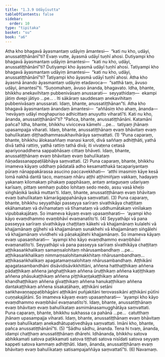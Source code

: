 ```yaml
---
title: "1.3.9 Udāyīsutta"
tableOfContents: false
sidebar:
  order: 10
type: "tipitaka"
basket: "su"
book: "a6"
---
```



<DynamicBreadcrumb />

<Division number="29" book="a6">

<Paragraph number="191" book="a6">
Atha kho bhagavā āyasmantaṃ udāyiṃ āmantesi—  “kati nu kho, udāyi, anussatiṭṭhānānī”ti? Evaṃ vutte, āyasmā udāyī tuṇhī ahosi. Dutiyampi kho bhagavā āyasmantaṃ udāyiṃ āmantesi—  “kati nu kho, udāyi, anussatiṭṭhānānī”ti? Dutiyampi kho āyasmā udāyī tuṇhī ahosi. Tatiyampi kho bhagavā āyasmantaṃ udāyiṃ āmantesi—  “kati nu kho, udāyi, anussatiṭṭhānānī”ti? Tatiyampi kho āyasmā udāyī tuṇhī ahosi.
</Paragraph>

<Paragraph number="192" book="a6">
Atha kho āyasmā ānando āyasmantaṃ udāyiṃ etadavoca—  “satthā taṃ, āvuso udāyi, āmantesī”ti. “Suṇomahaṃ, āvuso ānanda, bhagavato. Idha, bhante, bhikkhu anekavihitaṃ pubbenivāsaṃ anussarati—  seyyathidaṃ—  ekampi jātiṃ dvepi jātiyo …pe… . Iti sākāraṃ sauddesaṃ anekavihitaṃ pubbenivāsaṃ anussarati. Idaṃ, bhante, anussatiṭṭhānan”ti.
</Paragraph>

<Paragraph number="193" book="a6">
Atha kho bhagavā āyasmantaṃ ānandaṃ āmantesi—  “aññāsiṃ kho ahaṃ, ānanda—  ‘nevāyaṃ udāyī moghapuriso adhicittaṃ anuyutto viharatī’ti. Kati nu kho, ānanda, anussatiṭṭhānānī”ti?
</Paragraph>

<Paragraph number="194" book="a6">
“Pañca, bhante, anussatiṭṭhānāni. Katamāni pañca? Idha, bhante, bhikkhu vivicceva kāmehi …pe…  tatiyaṃ jhānaṃ upasampajja viharati. Idaṃ, bhante, anussatiṭṭhānaṃ evaṃ bhāvitaṃ evaṃ bahulīkataṃ diṭṭhadhammasukhavihārāya saṃvattati. (1)
</Paragraph>

<Paragraph number="195" book="a6">
“Puna caparaṃ, bhante, bhikkhu ālokasaññaṃ manasi karoti, divā saññaṃ adhiṭṭhāti, yathā divā tathā rattiṃ, yathā rattiṃ tathā divā; iti vivaṭena cetasā apariyonaddhena sappabhāsaṃ cittaṃ bhāveti. Idaṃ, bhante, anussatiṭṭhānaṃ evaṃ bhāvitaṃ evaṃ bahulīkataṃ ñāṇadassanappaṭilābhāya saṃvattati. (2)
</Paragraph>

<Paragraph number="196" book="a6">
Puna caparaṃ, bhante, bhikkhu imameva kāyaṃ uddhaṃ pādatalā adho kesamatthakā tacapariyantaṃ pūraṃ nānappakārassa asucino paccavekkhati—  ‘atthi imasmiṃ kāye kesā lomā nakhā dantā taco, maṃsaṃ nhāru aṭṭhi aṭṭhimiñjaṃ vakkaṃ, hadayaṃ yakanaṃ kilomakaṃ pihakaṃ papphāsaṃ, antaṃ antaguṇaṃ udariyaṃ karīsaṃ, pittaṃ semhaṃ pubbo lohitaṃ sedo medo, assu vasā kheḷo siṅghāṇikā lasikā muttan’ti. Idaṃ, bhante, anussatiṭṭhānaṃ evaṃ bhāvitaṃ evaṃ bahulīkataṃ kāmarāgappahānāya saṃvattati. (3)
</Paragraph>

<Paragraph number="197" book="a6">
Puna caparaṃ, bhante, bhikkhu seyyathāpi passeyya sarīraṃ sivathikāya chaṭṭitaṃ ekāhamataṃ vā dvīhamataṃ vā tīhamataṃ vā uddhumātakaṃ vinīlakaṃ vipubbakajātaṃ. So imameva kāyaṃ evaṃ upasaṃharati—  ‘ayampi kho kāyo evaṃdhammo evaṃbhāvī evaṃanatīto’ti. (4)
</Paragraph>

<Paragraph number="198" book="a6">
Seyyathāpi vā pana passeyya sarīraṃ sīvathikāya chaṭṭitaṃ kākehi vā khajjamānaṃ kulalehi vā khajjamānaṃ gijjhehi vā khajjamānaṃ sunakhehi vā khajjamānaṃ siṅgālehi vā khajjamānaṃ vividhehi vā pāṇakajātehi khajjamānaṃ. So imameva kāyaṃ evaṃ upasaṃharati—  ‘ayampi kho kāyo evaṃdhammo evaṃbhāvī evaṃanatīto’ti.
</Paragraph>

<Paragraph number="199" book="a6">
Seyyathāpi vā pana passeyya sarīraṃ sīvathikāya chaṭṭitaṃ aṭṭhikasaṅkhalikaṃ samaṃsalohitaṃ nhārusambandhaṃ …pe…  aṭṭhikasaṅkhalikaṃ nimmaṃsalohitamakkhitaṃ nhārusambandhaṃ…  aṭṭhikasaṅkhalikaṃ apagatamaṃsalohitaṃ nhārusambandhaṃ. Aṭṭhikāni apagatasambandhāni disāvidisāvikkhittāni, aññena hatthaṭṭhikaṃ aññena pādaṭṭhikaṃ aññena jaṅghaṭṭhikaṃ aññena ūruṭṭhikaṃ aññena kaṭiṭṭhikaṃ aññena phāsukaṭṭhikaṃ aññena piṭṭhikaṇṭakaṭṭhikaṃ aññena khandhaṭṭhikaṃ aññena gīvaṭṭhikaṃ aññena hanukaṭṭhikaṃ aññena dantakaṭṭhikaṃ aññena sīsakaṭāhaṃ, aṭṭhikāni setāni saṅkhavaṇṇappaṭibhāgāni aṭṭhikāni puñjakitāni terovassikāni aṭṭhikāni pūtīni cuṇṇakajātāni. So imameva kāyaṃ evaṃ upasaṃharati—  ‘ayampi kho kāyo evaṃdhammo evaṃbhāvī evaṃanatīto’ti. Idaṃ, bhante, anussatiṭṭhānaṃ evaṃ bhāvitaṃ evaṃ bahulīkataṃ asmimānasamugghātāya saṃvattati.
</Paragraph>

<Paragraph number="200" book="a6">
Puna caparaṃ, bhante, bhikkhu sukhassa ca pahānā …pe…  catutthaṃ jhānaṃ upasampajja viharati. Idaṃ, bhante, anussatiṭṭhānaṃ evaṃ bhāvitaṃ evaṃ bahulīkataṃ anekadhātupaṭivedhāya saṃvattati. Imāni kho, bhante, pañca anussatiṭṭhānānī”ti. (5)
</Paragraph>

<Paragraph number="201" book="a6">
“Sādhu sādhu, ānanda. Tena hi tvaṃ, ānanda, idampi chaṭṭhaṃ anussatiṭṭhānaṃ dhārehi. Idhānanda, bhikkhu satova abhikkamati satova paṭikkamati satova tiṭṭhati satova nisīdati satova seyyaṃ kappeti satova kammaṃ adhiṭṭhāti. Idaṃ, ānanda, anussatiṭṭhānaṃ evaṃ bhāvitaṃ evaṃ bahulīkataṃ satisampajaññāya saṃvattatī”ti. (6)

</Paragraph>
</Division>

<Paragraph number="202" type="center" book="a6">
Navamaṃ.
</Paragraph>